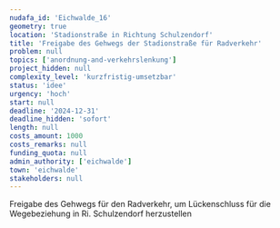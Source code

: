 ```yaml
---
nudafa_id: 'Eichwalde_16'
geometry: true
location: 'Stadionstraße in Richtung Schulzendorf'
title: 'Freigabe des Gehwegs der Stadionstraße für Radverkehr'
problem: null
topics: ['anordnung-and-verkehrslenkung']
project_hidden: null
complexity_level: 'kurzfristig-umsetzbar'
status: 'idee'
urgency: 'hoch'
start: null
deadline: '2024-12-31'
deadline_hidden: 'sofort'
length: null
costs_amount: 1000
costs_remarks: null
funding_quota: null
admin_authority: ['eichwalde']
town: 'eichwalde'
stakeholders: null
---
```


Freigabe des Gehwegs für den Radverkehr, um Lückenschluss für die Wegebeziehung in Ri. Schulzendorf herzustellen

